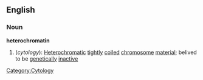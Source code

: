 ==English==
===Noun===
'''heterochromatin'''
#(''cytology''): [[Heterochromatic]] [[tightly]] [[coil]]ed [[chromosome]] [[material]]; belived to be [[genetically]] [[inactive]]

[[Category:Cytology]]